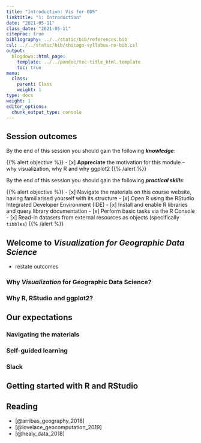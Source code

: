 ```yaml
---
title: "Introduction: Vis for GDS"
linktitle: "1: Introduction"
date: "2021-05-11"
class_date: "2021-05-11"
citeproc: true
bibliography: ../../static/bib/references.bib
csl: ../../static/bib/chicago-syllabus-no-bib.csl
output:
  blogdown::html_page:
    template: ../../pandoc/toc-title_html.template
    toc: true
menu:
  class:
    parent: Class
    weight: 1
type: docs
weight: 1
editor_options:
  chunk_output_type: console
---
```


## Session outcomes


By the end of this session you should gain the following **_knowledge_**:

{{% alert objective %}}
- [x] **Appreciate** the motivation for this module -- why visualization, why R and why ggplot2
<!-- - [x] An **awareness** of the challenges modern data analysis -->
{{% /alert %}}

By the end of this session you should gain the following **_practical skills_**:

{{% alert objective %}}
- [x] Navigate the materials on this course website, having familiarised yourself with its structure
- [x] Open R using the RStudio Integrated Developer Environment (IDE)
- [x] Install and enable R libraries and query library documentation
- [x]  Perform basic tasks via the R Console
- [x] Read-in datasets from external resources as objects (specifically `tibbles`)
{{% /alert %}}


## Welcome to _Visualization for Geographic Data Science_

* restate outcomes

### Why _Visualization_ for Geographic Data Science?

### Why R, RStudio and ggplot2?


## Our expectations

### Navigating the materials


### Self-guided learning

### Slack

## Getting started with R and RStudio


## Reading

- [@arribas_geography_2018]
- [@lovelace_geocomputation_2019]
- [@healy_data_2018]
